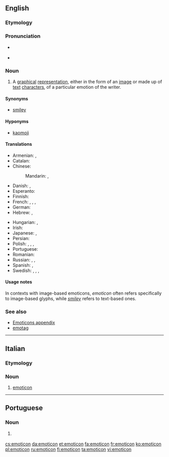 ==English==
{{wikipedia}}

===Etymology===
{{blend|emotion|icon|lang=en}}

===Pronunciation===
* {{a|Canada}} {{IPA|/əˈmoʊtəˌkɑn/|lang=en}}
* {{a|Received Pronunciation}} {{IPA|/ɪˈməʊtɪˌkɒn/|lang=en}}

===Noun===
{{en-noun}}

# A [[graphical]] [[representation]], either in the form of an [[image]] or made up of [[text]] [[character]]s, of a particular emotion of the writer.

====Synonyms====
* [[smiley]]

====Hyponyms====
* [[kaomoji]]

====Translations====
{{trans-top|representation of an emotion of the writer}}
* Armenian: {{t|hy|սմայլիկ|sc=Armn}}, {{t+|hy|զմայլիկ|sc=Armn}}
* Catalan: {{t+|ca|emoticona|f}}
* Chinese:
*: Mandarin: {{t|cmn|表情符號|sc=Hani}}, {{t|cmn|表情符号|tr=biǎoqíng fúhào|sc=Hani}}
* Danish: {{t+|da|emotikon|n}}, {{t|da|smiley|c}}
* Esperanto: {{t|eo|miensimbolo}}
* Finnish: {{t+|fi|hymiö}}
* French: {{t+|fr|émoticône|m}}, {{t|fr|émoticone|m}}, {{t+|fr|binette|f}}, {{t+|fr|frimousse|f}}
* German: {{t+|de|Emoticon|n}}
* Hebrew: {{t|he|רִגְשׁוֹן|m|tr=rigshón}}, {{t+|he|פַּרְצוּפוֹן|m|tr=partsufón}}
{{trans-mid}}
* Hungarian: {{t+|hu|emotikon}}, {{t+|hu|hangulatjel}}
* Irish: {{t|ga|straoiseog|f}}
* Japanese: {{t+|ja|顔文字|tr=かおもじ, kaomoji|sc=Jpan}}, {{t|ja|絵文字|tr=えもじ, emoji|sc=Jpan}}
* Persian: {{t+|fa|شکلک|tr=šeklak|sc=fa-Arab}}
* Polish: {{t|pl|emotikona|f}}, {{t|pl|buźka|f}}, {{t+|pl|uśmieszek|m-in}}, {{t+|pl|emotikon|m-in}}
* Portuguese: {{t|pt|emoticon|m}}
* Romanian: {{t|ro|emoticon}}
* Russian: {{t+|ru|сма́йлик|m}}, {{t+|ru|эмотико́н|m}}, {{t+|ru|смайл|m}}
* Spanish: {{t|es|emoticón|m}}, {{t+|es|emoticono|m}}
* Swedish: {{t+|sv|smilis|c}}, {{t+|sv|smilgubbe|c}}, {{t+|sv|smajlis|c}}, {{t|sv|emotikon|c}}
{{trans-bottom}}

====Usage notes====
In contexts with image-based emoticons, ''emoticon'' often refers specifically to image-based glyphs, while ''[[smiley]]'' refers to text-based ones.

===See also===
* [[Appendix:Emoticons|Emoticons appendix]]
* [[emotag]]

----

==Italian==

===Etymology===
{{etyl|en|it}}

===Noun===
{{head|it|noun|g=m|invariable}}

# [[#English|emoticon]]

----

==Portuguese==

===Noun===
{{pt-noun|m|s}}

# {{l|en|emoticon}} {{gloss|simple drawing using text characters}}

[[cs:emoticon]]
[[da:emoticon]]
[[et:emoticon]]
[[fa:emoticon]]
[[fr:emoticon]]
[[ko:emoticon]]
[[pl:emoticon]]
[[ru:emoticon]]
[[fi:emoticon]]
[[ta:emoticon]]
[[vi:emoticon]]